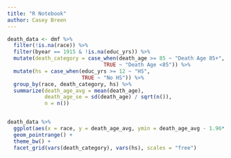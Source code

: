 ```yaml
---
title: "R Notebook"
author: Casey Breen
---
```



```r
death_data <- dmf %>% 
  filter(!is.na(race)) %>%
  filter(byear == 1915 & !is.na(educ_yrs)) %>%
  mutate(death_category = case_when(death_age >= 85 ~ "Death Age 85+",
                               TRUE ~ "Death Age <85")) %>% 
  mutate(hs = case_when(educ_yrs >= 12 ~ "HS",
                        TRUE ~ "No HS")) %>% 
  group_by(race, death_category, hs) %>% 
  summarize(death_age_avg = mean(death_age),
            death_age_se = sd(death_age) / sqrt(n()),
            n = n())


death_data %>% 
  ggplot(aes(x = race, y = death_age_avg, ymin = death_age_avg - 1.96* death_age_se, ymax = death_age_avg + 1.96* death_age_se)) + 
  geom_pointrange() + 
  theme_bw() +
  facet_grid(vars(death_category), vars(hs), scales = "free")
```



